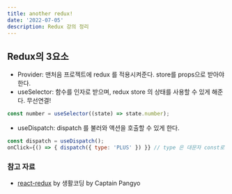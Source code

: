 ```yaml
---
title: another redux!
date: '2022-07-05'
description: Redux 강의 정리
---
```


## Redux의 3요소

- Provider: 맨처음 프로젝트에 redux 를 적용시켜준다. store를 props으로 받아야한다.
- useSelector: 함수를 인자로 받으며, redux store 의 상태를 사용할 수 있게 해준다. 무선연결!

```js
const number = useSelector((state) => state.number);
```

- useDispatch: dispatch 를 불러와 액션을 호출할 수 있게 한다.

```js
const dispatch = useDispatch();
onClick={() => { dispatch({ type: 'PLUS' }) }} // type 은 대문자 const로 관리하자
```


### 참고 자료
- [react-redux](https://www.youtube.com/watch?v=yjuwpf7VH74) by 생활코딩 by Captain Pangyo